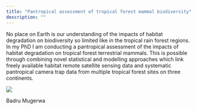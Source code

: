 ```yaml
---
title: "Pantropical assessment of tropical forest mammal biodiversity"
description: ""
---
```


No place on Earth is our understanding of the impacts of habitat degradation on biodiversity so limited like in the tropical rain forest regions. In my PhD I am conducting a pantropical assessment of the impacts of habitat degradation on tropical forest terrestrial mammals. This is possible through combining novel statistical and modelling approaches which link freely available habitat remote satellite sensing data and systematic pantropical camera trap data from multiple tropical forest sites on three continents.

![](team-biodiv-badru.png)

Badru Mugerwa